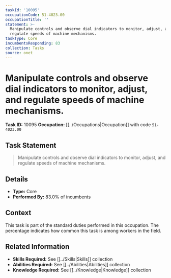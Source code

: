 ```yaml
---
taskId: '10095'
occupationCode: 51-4023.00
occupationTitle: ''
statement: >-
  Manipulate controls and observe dial indicators to monitor, adjust, and
  regulate speeds of machine mechanisms.
taskType: Core
incumbentsResponding: 83
collection: Tasks
source: onet
---
```

# Manipulate controls and observe dial indicators to monitor, adjust, and regulate speeds of machine mechanisms.

**Task ID:** 10095
**Occupation:** [[../Occupations|Occupation]] with code `51-4023.00`

## Task Statement

> Manipulate controls and observe dial indicators to monitor, adjust, and regulate speeds of machine mechanisms.

## Details

- **Type:** Core
- **Performed By:** 83.0% of incumbents

## Context

This task is part of the standard duties performed in this occupation. The percentage indicates how common this task is among workers in the field.

## Related Information

- **Skills Required:** See [[../Skills|Skills]] collection
- **Abilities Required:** See [[../Abilities|Abilities]] collection
- **Knowledge Required:** See [[../Knowledge|Knowledge]] collection
